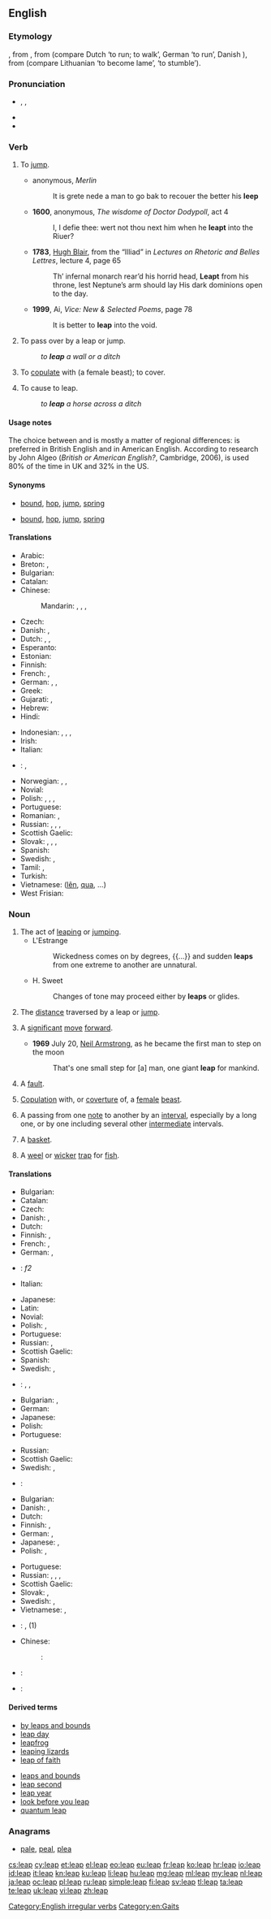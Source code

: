 {{also|LEAP}}
==English==
{{wikipedia|dab=leap}}

===Etymology===
{{etyl|enm|en}} {{term|lepen|lang=enm}}, from {{etyl|ang|en}} {{term|hleapan|hlēapan|lang=ang}}, from {{etyl|gem-pro|en}} {{recons|hlaupaną|lang=gem-pro}} (compare Dutch {{term|lopen|lang=nl}} ‘to run; to walk’, German {{term|laufen|lang=de}} ‘to run’, Danish {{term|løbe|lang=en}}), from {{etyl|ine-pro|en}} (compare Lithuanian {{term|šlùbti|lang=lt}} ‘to become lame’, {{term|klùbti|lang=lt}} ‘to stumble’).

===Pronunciation===
* {{enPR|lēp}}, {{IPA|/liːp/}}, {{X-SAMPA|/li:p/}}
* {{audio|en-us-leap.ogg|Audio (US)}}
* {{rhymes|iːp}}

===Verb===
{{en-verb|leaps|leaping|'''[[leaped]]''', '''[[leapt]]''', or archaically '''[[lept]]''' or '''[[lope]]'''|'''[[leaped]]''', '''[[leapt]]''', or archaically '''[[lopen]]'''}}

# {{context|intransitive}} To [[jump]].
#* {{circa|1450}} anonymous, ''Merlin''
#*: It is grete nede a man to go bak to recouer the better his '''leep'''
#* '''1600''', anonymous, ''The wisdome of Doctor Dodypoll'', act 4
#*: I, I defie thee: wert not thou next him when he '''leapt''' into the Riuer?
#* '''1783''', [[w:Hugh Blair|Hugh Blair]], from the “Illiad” in ''Lectures on Rhetoric and Belles Lettres'', lecture 4, page 65
#*: Th’ infernal monarch rear’d his horrid head, '''Leapt''' from his throne, lest Neptune’s arm should lay His dark dominions open to the day.
#* '''1999''', Ai, ''Vice: New & Selected Poems'', page 78
#*: It is better to '''leap''' into the void.
# {{context|transitive}} To pass over by a leap or jump.
#: ''to '''leap''' a wall or a ditch''
# {{context|transitive}} To [[copulate]] with (a female beast); to cover.
# {{context|transitive}} To cause to leap.
#: ''to '''leap''' a horse across a ditch''

====Usage notes====
The choice between {{term|leapt|lang=en}} and {{term|leaped|lang=en}} is mostly a matter of regional differences: {{term|leapt|lang=en}} is preferred in British English and {{term|leaped|lang=en}} in American English. According to research by John Algeo (''British or American English?'', Cambridge, 2006), {{term|leapt|lang=en}} is used 80% of the time in UK and 32% in the US.

====Synonyms====
* {{sense|jump from one location to another}} [[bound]], [[hop]], [[jump]], [[spring]]
* {{sense|jump upwards}} [[bound]], [[hop]], [[jump]], [[spring]]

====Translations====
{{trans-top|to jump}}
* Arabic: {{t+|ar|وثب|tr=wathaba}}
* Breton: {{t|br|lammat}}, {{t|br|sailhañ}}
* Bulgarian: {{t+|bg|скачам}}
* Catalan: {{t|ca|saltar}}
* Chinese:
*: Mandarin: {{t-|cmn|跳躍|sc=Hani}}, {{t-|cmn|跳跃|tr=tiàoyuè|sc=Hani}}, {{t|cmn|飛躍|sc=Hani}}, {{t|cmn|飞跃|tr=fēiyuè|sc=Hani}}
* Czech: {{t-|cs|přeskočit}}
* Danish: {{t-|da|springe}}, {{t+|da|hoppe}}
* Dutch: {{t+|nl|springen}}, {{t+|nl|wippen}}, {{t|nl|huppen}}
* Esperanto: {{t-|eo|eksalti}}
* Estonian: {{t|et|hüppama}}
* Finnish: {{t+|fi|loikata}}
* French: {{t+|fr|sauter}}, {{t+|fr|bondir}}
* German: {{t|de|springen}}, {{t|de|einen Satz machen}}, {{t|de|hüpfen}}
* Greek: {{t+|el|πάλλομαι}}
* Gujarati: {{t|gu|કૂદવું|sc=Gujr}}, {{t|gu|ઠેકવું|sc=Gujr}}
* Hebrew: {{t+|he|קפץ}}
* Hindi: {{t|hi|कूदना|sc=Deva}}
{{trans-mid}}
* Indonesian: {{t|id|lompat}}, {{t|id|loncat}}, {{t|id|lompat|alt=melompat}}, {{t|id|loncat|alt=meloncat}}
* Irish: {{t-|ga|léim}}
* Italian: {{t+|it|saltare}}
* {{ttbc|ja}}: {{t|ja|飛躍する|tr=[[ひやく]]する, hiyaku-suru|sc=Jpan}}, {{t-|ja|跳躍する|tr=chōyaku-suru}} <!-- link as t-SOP if non-idiomatic; put marked word in|alt=; see [[User:Kephir/gadgets/xte#Translation_fixing]] -->
* Norwegian: {{t-|no|sprang}}, {{t+|no|hopp}}, {{t+|no|hoppe}}
* Novial: {{t|nov|salta}}
* Polish: {{t|pl|skakać}}, {{t|pl|skoczyć}}, {{t|pl|przeskakiwać}}, {{qualifier|over something}} {{t|pl|przeskoczyć}}
* Portuguese: {{t+|pt|saltar}}
* Romanian: {{t|ro|sări}}, {{t|ro|sălta}}
* Russian: {{t+|ru|скакать|tr=skakát'}} {{impf}}, {{t+|ru|скакнуть|tr=skaknút'}} {{pf.}}, {{t+|ru|прыгать|sc=Cyrl|tr=prýgat'}} {{impf}}, {{t+|ru|прыгнуть|sc=Cyrl|tr=prýgnut'}} {{pf.}}
* Scottish Gaelic: {{t-|gd|leum}}
* Slovak: {{t|sk|skočiť}}, {{t|sk|skákať}}, {{t|sk|preskočiť}}, {{qualifier|over something}} {{t|sk|preskakovať}}
* Spanish: {{t+|es|saltar}}
* Swedish: {{t+|sv|hoppa}}, {{t+|sv|springa}} {{qualifier|older}}
* Tamil: {{t|ta|பாய்|sc=Taml}}, {{t|ta|தாவு|sc=Taml}}
* Turkish: {{t+|tr|sıçramak}}
* Vietnamese: {{t|vi|nhảy}} ([[lên]], [[qua]], ...)
* West Frisian: {{t|fy|ljeppe}}
{{trans-bottom}}

===Noun===
{{en-noun}}

# The act of [[leaping]] or [[jumping]].
#* L'Estrange
#*: Wickedness comes on by degrees, {{...}} and sudden '''leaps''' from one extreme to another are unnatural.
#* H. Sweet
#*: Changes of tone may proceed either by '''leaps''' or glides.
# The [[distance]] traversed by a leap or [[jump]].
# {{context|figuratively}} A [[significant]] [[move]] [[forward]].
#* '''1969''' July 20, [[w:Neil Armstrong|Neil Armstrong]], as he became the first man to step on the moon
#*: That's one small step for [a] man, one giant '''leap''' for mankind.
# {{context|mining}} A [[fault]].
# [[copulation|Copulation]] with, or [[coverture]] of, a [[female]] [[beast]].
# {{context|music}} A passing from one [[note]] to another by an [[interval]], especially by a long one, or by one including several other [[intermediate]] intervals.
# {{context|obsolete}} A [[basket]].
#: {{rfquotek|Wyclif}}
# A [[weel]] or [[wicker]] [[trap]] for [[fish]].

{{Webster 1913}}

====Translations====
{{trans-top|the act of leaping}}
* Bulgarian: {{t+|bg|скок|m|sc=Cyrl}}
* Catalan: {{t|ca|salt}}
* Czech: {{t+|cs|skok|m}}
* Danish: {{t-|da|spring|n}}, {{t+|da|hop|n}}
* Dutch: {{t+|nl|sprong|m}}
* Finnish: {{t+|fi|hyppy}}, {{t+|fi|loikka}}
* French: {{t+|fr|saut|m}}, {{t+|fr|bond|m}}
* German: {{t+|de|Sprung|m}}, {{t+|de|Satz|m}}
* {{ttbc|ga}}: {{t|ga|léim}} ''f2''
* Italian: {{t+|it|salto|m}}
{{trans-mid}}
* Japanese: {{t|ja|跳躍|tr=ちょうやく, chōyaku|sc=Jpan}}
* Latin: {{t+|la|saltus|m}}
* Novial: {{t|nov|salto}}
* Polish: {{t+|pl|skok|m}}, {{t+|pl|sus|m}}
* Portuguese: {{t+|pt|salto|m}}
* Russian: {{t+|ru|скачок|m|sc=Cyrl|tr=skačók|alt=скачо́к}}, {{t+|ru|прыжок|m|sc=Cyrl|tr=pryžók|alt=прыжо́к}}
* Scottish Gaelic: {{t-|gd|leum|m}}
* Spanish: {{t+|es|salto|m}}
* Swedish: {{t+|sv|hopp|n}}, {{t+|sv|språng|n}}
* {{ttbc|vi}}: {{t|vi|bước nhảy}}, {{t|vi|sự nhảy}}, {{t|vi|việc nhảy}} <!-- link as t-SOP if non-idiomatic; put marked word in|alt=; see [[User:Kephir/gadgets/xte#Translation_fixing]] -->
{{trans-bottom}}

{{trans-top|distance traversed by a leap}}
* Bulgarian: {{t+|bg|скок|m|sc=Cyrl}}, {{t-|bg|прескок|m|sc=Cyrl}}
* German: {{t|de|Sprungweite|f}}
* Japanese: {{t|ja|跳躍距離|tr=ちょうやくきょり, chōyaku kyori|sc=Jpan}}
* Polish: {{t+|pl|skok|m}}
* Portuguese: {{t+|pt|salto|m}}
{{trans-mid}}
* Russian: {{qualifier|rarely}} {{t+|ru|скачок|m|sc=Cyrl|tr=skačók|alt=скачо́к}}
* Scottish Gaelic: {{t-|gd|leum|m}}
* Swedish: {{t-|sv|hopplängd|c}}, {{t-|sv|språnglängd|c}}
* {{ttbc|vi}}: {{t|vi|quãng cách nhảy qua}} <!-- link as t-SOP if non-idiomatic; put marked word in|alt=; see [[User:Kephir/gadgets/xte#Translation_fixing]] -->
{{trans-bottom}}

{{trans-top|significant move forward}}
* Bulgarian: {{t+|bg|скок|m|sc=Cyrl}}
* Danish: {{t-|da|spring|n}}, {{t+|da|hop|n}}
* Dutch: {{t+|nl|sprong|m}}
* Finnish: {{t|fi|hyppy}}, {{t|fi|hyppäys}}
* German: {{t+|de|Sprung|m}}, {{t+|de|Satz|m}}
* Japanese: {{t|ja|飛躍|tr=ひやく, hiyaku|sc=Jpan}}, {{t|ja|躍進|tr=やくしん, yakushin|sc=Jpan}}
* Polish: {{t+|pl|krok|m}}, {{t+|pl|skok|m}}
{{trans-mid}}
* Portuguese: {{t+|pt|salto|m}}
* Russian: {{t+|ru|скачок|m|sc=Cyrl|tr=skačók|alt=скачо́к}}, {{t|ru|рывок|m|sc=Cyrl|tr=rývók|alt=рыво́к}}, {{t|ru|прорыв|m|sc=Cyrl|tr=prorýv|alt=проры́в}}, {{qualifier|rarely}} {{t|ru|прыжок|m|sc=Cyrl|tr=pryžók|alt=прыжо́к}}
* Scottish Gaelic: {{t-|gd|leum|m}}
* Slovak: {{t+|sk|skok|m}}, {{t-|sk|pokrok|m}}
* Swedish: {{t+|sv|hopp|n}}, {{t+|sv|språng|n}}
* Vietnamese: {{t+|vi|thành tích}}, {{t+|vi|tiến bộ}}
{{trans-bottom}}

{{checktrans}}
* {{ttbc|br}}: {{t|br|lamm|m}}, {{t|br|sailh|m}} (1)
* Chinese:
*: {{ttbc|cmn}}: {{t|cmn|跳|sc=Hani}}
* {{ttbc|mk}}: {{t|mk|скок|sc=Cyrl}}
* {{ttbc|ta}}: {{t|ta|பாய்ச்சல்|sc=Taml}}

====Derived terms====
{{top2}}
* [[by leaps and bounds]]
* [[leap day]]
* [[leapfrog]]
* [[leaping lizards]]
* [[leap of faith]]
{{mid2}}
* [[leaps and bounds]]
* [[leap second]]
* [[leap year]]
* [[look before you leap]]
* [[quantum leap]]
{{bottom}}

===Anagrams===
* [[pale#English|pale]], [[peal#English|peal]], [[plea#English|plea]]

[[Category:English irregular verbs]]
[[Category:en:Gaits]]

[[cs:leap]]
[[cy:leap]]
[[et:leap]]
[[el:leap]]
[[eo:leap]]
[[eu:leap]]
[[fr:leap]]
[[ko:leap]]
[[hr:leap]]
[[io:leap]]
[[id:leap]]
[[it:leap]]
[[kn:leap]]
[[ku:leap]]
[[li:leap]]
[[hu:leap]]
[[mg:leap]]
[[ml:leap]]
[[my:leap]]
[[nl:leap]]
[[ja:leap]]
[[oc:leap]]
[[pl:leap]]
[[ru:leap]]
[[simple:leap]]
[[fi:leap]]
[[sv:leap]]
[[tl:leap]]
[[ta:leap]]
[[te:leap]]
[[uk:leap]]
[[vi:leap]]
[[zh:leap]]